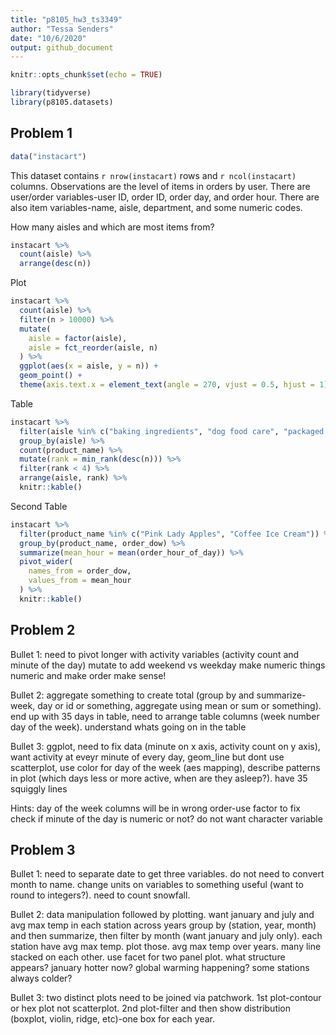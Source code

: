 ```yaml
---
title: "p8105_hw3_ts3349"
author: "Tessa Senders"
date: "10/6/2020"
output: github_document
---
```


```r
knitr::opts_chunk$set(echo = TRUE)
```

```r
library(tidyverse)
library(p8105.datasets)
```

## Problem 1


```r
data("instacart")
```
This dataset contains `r nrow(instacart)` rows and `r ncol(instacart)` columns.  Observations are the level of items in orders by user.  There are user/order variables-user ID, order ID, order day, and order hour.  There are also item variables-name, aisle, department, and some numeric codes.



How many aisles and which are most items from?

```r
instacart %>%
  count(aisle) %>%
  arrange(desc(n))
```

Plot

```r
instacart %>%
  count(aisle) %>%
  filter(n > 10000) %>%
  mutate(
    aisle = factor(aisle),
    aisle = fct_reorder(aisle, n)
  ) %>%
  ggplot(aes(x = aisle, y = n)) +
  geom_point() +
  theme(axis.text.x = element_text(angle = 270, vjust = 0.5, hjust = 1))
```

Table

```r
instacart %>%
  filter(aisle %in% c("baking ingredients", "dog food care", "packaged vegetables fruits")) %>%
  group_by(aisle) %>%
  count(product_name) %>%
  mutate(rank = min_rank(desc(n))) %>%
  filter(rank < 4) %>%
  arrange(aisle, rank) %>%
  knitr::kable()

```

Second Table

```r
instacart %>%
  filter(product_name %in% c("Pink Lady Apples", "Coffee Ice Cream")) %>%
  group_by(product_name, order_dow) %>%
  summarize(mean_hour = mean(order_hour_of_day)) %>%
  pivot_wider(
    names_from = order_dow,
    values_from = mean_hour
  ) %>%
  knitr::kable()

```

## Problem 2

Bullet 1: need to pivot longer with activity variables (activity count and minute of the day)
mutate to add weekend vs weekday
make numeric things numeric and make order make sense!

Bullet 2: aggregate something to create total (group by and summarize- week, day or id or something, aggregate using mean or sum or something).  end up with 35 days in table, need to arrange table columns (week number day of the week).  understand whats going on in the table

Bullet 3: ggplot, need to fix data (minute on x axis, activity count on y axis), want activity at eveyr minute of every day, geom_line but dont use scatterplot, use color for day of the week (aes mapping), describe patterns in plot (which days less or more active, when are they asleep?).  have 35 squiggly lines

Hints:
day of the week columns will be in wrong order-use factor to fix
check if minute of the day is numeric or not?  do not want character variable

## Problem 3

Bullet 1: need to separate date to get three variables.  do not need to convert month to name.  change units on variables to something useful (want to round to integers?).  need to count snowfall.  

Bullet 2: data manipulation followed by plotting.  want january and july and avg max temp in each station across years group by (station, year, month) and then summarize, then filter by month (want january and july only).  each station have avg max temp.  plot those.  avg max temp over years.  many line stacked on each other.  use facet for two panel plot.  what structure appears?  january hotter now?  global warming happening?  some stations always colder?

Bullet 3: two distinct plots need to be joined via patchwork.  1st plot-contour or hex plot not scatterplot.  2nd plot-filter and then show distribution (boxplot, violin, ridge, etc)-one box for each year.





